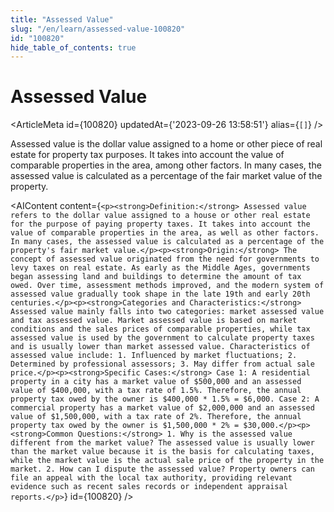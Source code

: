 ```yaml
---
title: "Assessed Value"
slug: "/en/learn/assessed-value-100820"
id: "100820"
hide_table_of_contents: true
---
```



# Assessed Value

<ArticleMeta id={100820} updatedAt={'2023-09-26 13:58:51'} alias={`[]`} />
<div className='border-solid border-b border-t-0 my-4 border-[var(--ifm-color-gray-300)]' />

Assessed value is the dollar value assigned to a home or other piece of real estate for property tax purposes. It takes into account the value of comparable properties in the area, among other factors. In many cases, the assessed value is calculated as a percentage of the fair market value of the property.

<AIContent content={`<p><strong>Definition:</strong> Assessed value refers to the dollar value assigned to a house or other real estate for the purpose of paying property taxes. It takes into account the value of comparable properties in the area, as well as other factors. In many cases, the assessed value is calculated as a percentage of the property's fair market value.</p><p><strong>Origin:</strong> The concept of assessed value originated from the need for governments to levy taxes on real estate. As early as the Middle Ages, governments began assessing land and buildings to determine the amount of tax owed. Over time, assessment methods improved, and the modern system of assessed value gradually took shape in the late 19th and early 20th centuries.</p><p><strong>Categories and Characteristics:</strong> Assessed value mainly falls into two categories: market assessed value and tax assessed value. Market assessed value is based on market conditions and the sales prices of comparable properties, while tax assessed value is used by the government to calculate property taxes and is usually lower than market assessed value. Characteristics of assessed value include: 1. Influenced by market fluctuations; 2. Determined by professional assessors; 3. May differ from actual sale price.</p><p><strong>Specific Cases:</strong> Case 1: A residential property in a city has a market value of $500,000 and an assessed value of $400,000, with a tax rate of 1.5%. Therefore, the annual property tax owed by the owner is $400,000 * 1.5% = $6,000. Case 2: A commercial property has a market value of $2,000,000 and an assessed value of $1,500,000, with a tax rate of 2%. Therefore, the annual property tax owed by the owner is $1,500,000 * 2% = $30,000.</p><p><strong>Common Questions:</strong> 1. Why is the assessed value different from the market value? The assessed value is usually lower than the market value because it is the basis for calculating taxes, while the market value is the actual sale price of the property in the market. 2. How can I dispute the assessed value? Property owners can file an appeal with the local tax authority, providing relevant evidence such as recent sales records or independent appraisal reports.</p>`} id={100820} />
